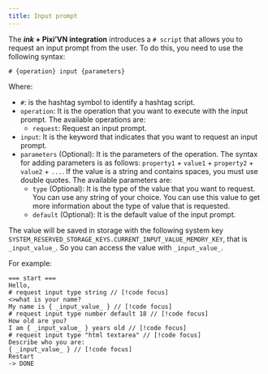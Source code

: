 ```yaml
---
title: Input prompt
---
```



The **_ink_ + Pixi’VN integration** introduces a `# script` that allows you to request an <DynamicLink href="/start/input">input prompt</DynamicLink> from the user. To do this, you need to use the following syntax:

```ink
# {operation} input {parameters}
```

Where:

- `#`: is the hashtag symbol to identify a hashtag script.
- `operation`: It is the operation that you want to execute with the input prompt. The available operations are:
  - `request`: Request an input prompt.
- `input`: It is the keyword that indicates that you want to request an input prompt.
- `parameters` (Optional): It is the parameters of the operation. The syntax for adding parameters is as follows: `property1` + `value1` + `property2` + `value2` + `...`. If the value is a string and contains spaces, you must use double quotes.
  The available parameters are:
  - `type` (Optional): It is the type of the value that you want to request. You can use any string of your choice. You can use this value to get more information about the type of value that is requested.
  - `default` (Optional): It is the default value of the input prompt.

The value will be saved in storage with the following system key `SYSTEM_RESERVED_STORAGE_KEYS.CURRENT_INPUT_VALUE_MEMORY_KEY`, that is `_input_value_`. So you can access the value with `_input_value_`.

For example:

```ink
=== start ===
Hello, 
# request input type string // [!code focus]
<>what is your name?
My name is { _input_value_ } // [!code focus]
# request input type number default 18 // [!code focus]
How old are you?
I am { _input_value_ } years old // [!code focus]
# request input type "html textarea" // [!code focus]
Describe who you are:
{ _input_value_ } // [!code focus]
Restart
-> DONE
```

<InputExample />
